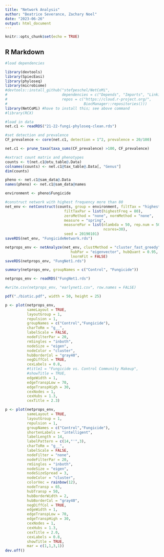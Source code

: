 ```yaml
---
title: "Network Analysis"
author: "Beatrice Severance, Zachary Noel"
date: "2023-06-26"
output: html_document
---
```


```r
knitr::opts_chunk$set(echo = TRUE)
```

## R Markdown

```r
#load dependencies

library(devtools)
library(SpiecEasi)
library(phyloseq)
library(microbiome)
#devtools::install_github("stefpeschel/NetCoMi", 
#                         dependencies = c("Depends", "Imports", "LinkingTo"),
#                         repos = c("https://cloud.r-project.org/",
#                                   BiocManager::repositories()))
library(NetCoMi) #have to install this; see above command
#library(RCX)

#load in data
net.c1 <- readRDS("21-22-fungi-phyloseq-clean.rds")

#set detection and prevalence
CF_prevalence <- core(net.c1, detection = 1^2, prevalence = 20/100)

net.c1 <- prune_taxa(taxa_sums(CF_prevalence) >100, CF_prevalence)

#extract count matrix and phenotypes
counts <- t(net.c1@otu_table@.Data)
colnames(counts) <- net.c1@tax_table@.Data[, "Genus"]
dim(counts)

pheno <- net.c1@sam_data@.Data
names(pheno) <- net.c1@sam_data@names

environment <- pheno$Fungicide

#construct network with highest frequency more than 80
net_env <- netConstruct(counts, group = environment, filtTax = "highestFreq",
                           filtTaxPar = list(highestFreq = 80),
                           zeroMethod = "none", normMethod = "none",
                           measure = "spring",
                           measurePar = list(nlambda = 50, rep.num = 50,
                                             ncores=30),
                           seed = 20190101)
saveRDS(net_env, "FungicideNetwork.rds")

netprops_env <- netAnalyze(net_env, clustMethod = "cluster_fast_greedy",
                              hubPar = "eigenvector", hubQuant = 0.95,
                              lnormFit = FALSE)
saveRDS(netprops_env, "FungNet1.rds")

summary(netprops_env, groupNames = c("Control", "Fungicide"))

netprops_env <- readRDS("FungNet1.rds")

#write.csv(netprops_env, "earlynet1.csv", row.names = FALSE)

pdf("./biotic.pdf", width = 50, height = 25)

p <- plot(netprops_env,
          sameLayout = TRUE,
          layoutGroup = 1,
          repulsion = 1,
          groupNames = c("Control","Fungicide"),
          charToRm = "g__",
          labelScale = FALSE,
          nodeFilterPar = 20,
          rmSingles = "inboth",
          nodeSize = "eigen",
          nodeColor = "cluster",
          hubBorderCol = "gray40",
          negDiffCol = TRUE,
          cexLabels = 0.8,
          #title1 = "Fungicide vs. Control Community Makeup",
          #showTitle = TRUE,
          edgeWidth = 1,
          edgeTranspLow = 70,
          edgeTranspHigh = 30,
          cexNodes = 1,
          cexHubs = 1.3,
          cexTitle = 2.3)

p <- plot(netprops_env,
          sameLayout = TRUE,
          layoutGroup = 1,
          repulsion = 1,
          groupNames = c("Control","Fungicide"),
          shortenLabels = "intelligent",
          labelLength = 14,
          labelPattern = c(14,"'",3),
          charToRm = "g__",
          labelScale = FALSE,
          nodeFilter = "none",
          nodeFilterPar = 20,
          rmSingles = "inboth",
          nodeSize = "eigen",
          nodeSizeSpread = 3,
          nodeColor = "cluster",
          colorVec = rainbow(12),
          nodeTransp = 65,
          hubTransp = 50,
          hubBorderWidth = 2,
          hubBorderCol = "gray40",
          negDiffCol = TRUE,
          edgeWidth = 1,
          edgeTranspLow = 70,
          edgeTranspHigh = 30,
          cexNodes = 1,
          cexHubs = 1.3,
          cexTitle = 2.0,
          cexLabels = 0.8,
          showTitle = TRUE,
          mar = c(1,1,3,1))
dev.off()

```